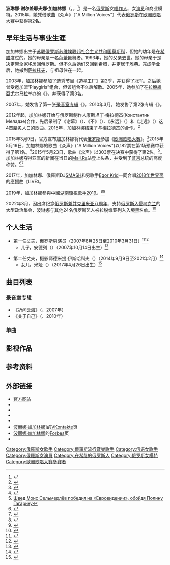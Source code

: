 {{Infobox musical artist
|type         = 女歌手
|name         = 波琳娜·加加林娜
|外文名       = Полина Гагарина
|外文         = ru
|image        = 20150517 ESC 2015 Polina Gagarina 1464 (cropped).jpg
|caption      = 加加林娜摄于2015年。
|background   = solo_singer
|本名   = 波琳娜·谢尔盖耶夫娜·加加林娜<br>（{{lang|ru|Полина Сергеевна Гагарина}}）
|alias        =
|出生日期   = {{birth date and age|mf=yes|1987|3|27|df=yes}}
|birth_place  = {{USSR}}[[莫斯科|莫斯科]]
|nationality  = {{RUS}}
|origin       =
|genre        = [[流行音乐|流行]]
|occupation   = [[唱作人|唱作人]]、[[演员|演员]]、[[模特|模特]]
|years_active = 2003年－现今
|label        = 
|website      = http://gagarina.com
}}
'''波琳娜·谢尔盖耶夫娜·加加林娜'''（{{lang-ru|Полина Сергеевна Гагарина}}，{{lang-en|Polina Sergeyevna Gagarina}}，{{bd|1987年|3月27日|||catIdx=G}}<ref name=sp01>{{Cite web |url=http://sputniknews.cn/society/202101011032799677/ |title=波琳娜·加加林娜——2020年俄罗斯舞台最佳声音 |date=2021-01-01 |publisher=俄羅斯衛星通訊社 |access-date=2021-01-06 |archive-date=2021-03-24 |archive-url=https://web.archive.org/web/20210324165044/http://sputniknews.cn/society/202101011032799677/ |dead-url=no }}</ref>）是一名[[俄罗斯人|俄罗斯]]女[[唱作人|唱作人]]、女[[演员|演员]]和商业模特。2015年，她凭借歌曲《众声》（"A Million Voices"）代表[[俄罗斯在欧洲歌唱大赛之历年表现|俄罗斯]]在[[2015年欧洲歌唱大赛|欧洲歌唱大赛]]中获得第2名。

== 早年生活与事业生涯 ==

加加林娜出生于[[苏联|苏联]][[俄罗斯苏维埃联邦社会主义共和国|俄罗斯苏维埃联邦社会主义共和国]][[莫斯科|莫斯科]]，但她的幼年是在[[希腊|希腊]]度过的。她的母亲是一名[[芭蕾舞|芭蕾舞]]舞者。1993年，她的父亲去世。她的母亲于是决定带全家移居回俄罗斯。但不久后她们又回到希腊，并定居于[[雅典|雅典]]。完成学业后，她搬到[[萨拉托夫|萨拉托夫]]，与祖母住在一起。

2003年，加加林娜参加了选秀节目《造星工厂》第2季，并获得了冠军。之后她曾受邀加盟“Playgirls”组合，但该组合不久后解散。2005年，她参加了在[[拉脫維亞|拉脫維亞]][[尤尔马拉|尤尔马拉]]举办的《{{link-en|新波浪 (比赛)|New Wave (competition)|新波浪}}》，并获得了第3名。

2007年，她发售了第一张[[录音室专辑|录音室专辑]]《{{lang|ru|Попроси у облаков}}》。2010年3月，她发售了第2张专辑《{{lang|ru|О себе}}》。

2012年起，加加林娜开始与俄罗斯制作人康斯坦丁·梅拉德杰(Константин Меладзе)合作，先后录制了《谢幕》（{{lang|ru|Спектакль окончен}}）、《不》（{{lang|ru|Нет}}）、《永远》（{{lang|ru|Навек}}）和《走远》（{{lang|ru|Шагай}}）这4首脍炙人口的歌曲。2015年，加加林娜结束了与梅拉德杰的合作。<ref name="Гагарина прекратила сотрудничество с Меладзе">{{Cite web|title=Полина Гагарина: «В Европу я, конечно, не прочь, но не за свои деньги…»|url=https://www.mk.ru/culture/2015/06/18/polina-gagarina-v-evropu-ya-konechno-neproch-nonezasvoi-dengi.html|accessdate=2020-08-19|work=www.mk.ru|language=ru|archive-date=2019-12-24|archive-url=https://web.archive.org/web/20191224114412/https://www.mk.ru/culture/2015/06/18/polina-gagarina-v-evropu-ya-konechno-neproch-nonezasvoi-dengi.html|dead-url=no}}</ref>

2015年3月9日，官方宣布加加林娜将代表[[俄罗斯在欧洲歌唱大赛之历年表现|俄罗斯]]参加《[[2015年欧洲歌唱大赛|欧洲歌唱大赛]]》。<ref>{{cite web|url=http://www.eurovision.tv/page/news?id=polina_gagarina_to_represent_russia|title=Polina Gagarina to represent Russia!|work=eurovision.tv|last=Brey|first=Marco|date=11 March 2015|accessdate=11 March 2015|archive-date=2016-06-09|archive-url=https://web.archive.org/web/20160609040631/http://www.eurovision.tv/page/news?id=polina_gagarina_to_represent_russia|dead-url=no}}</ref>2015年5月19日，加加林娜的歌曲《众声》("A Million Voices")以182票在第1场预赛中获得了第1名。<ref>{{cite web|url=http://www.eurovision.tv/page/history/by-year/contest?event=2073#Scoreboard|title=Eurovision Song Contest 2015 - Semi-final 1 Scoreboard|publisher=European Broadcasting Union|website=eurovision.tv|author=eurovision.tv|date=24 May 2015|accessdate=24 May 2015|archive-date=2015-05-10|archive-url=https://web.archive.org/web/20150510044729/http://www.eurovision.tv/page/history/by-year/contest?event=2073#Scoreboard|dead-url=no}}</ref>2015年5月23日，歌曲《众声》以303票在决赛中获得了第2名。<ref>[[n:ru:Швед_Монс_Сельмерлёв_победил_на_«Евровидении»,_обойдя_Полину_Гагарину|Швед Монс Сельмерлёв победил на «Евровидении», обойдя Полину Гагарину]]</ref>。加加林娜夺得亚军的新闻在当日的[[Mail.Ru|Mail.Ru]]站登上头条，并受到了[[弗拉基米尔·普京|普京]]总统的高度称赞。<ref>{{cite news |language = ru |url = http://argumenti.ru/showbiz/2015/05/401160 |script-title = ru:Владимир Путин поздравил Полину Гагарину |trans-title = 普京恭喜加加林娜 |publisher = «АН-online» |date = 24 мая 2015 |accessdate = 2015年9月3日 |archive-date = 2019年11月29日 |archive-url = https://web.archive.org/web/20191129045313/https://argumenti.ru/showbiz/2015/05/401160 |dead-url = no }}</ref><ref>{{cite news |language = ru |author = Вещий Олег |url = http://www.pravda-tv.ru/2015/05/24/151011 |script-title = ru: Путин о втором месте Полины Гагариной на «Евровидении-2015»: Это отличный результат, я смотрел |trans-title = 普京评论帕丽娜·加加林娜在《Eurovision 2015》获得亚军：我想，这就是最佳结果 |publisher = pravda-tv.ru |date = 24 Май, 2015 |accessdate = 2015年9月3日 |quote = "Владимир Путин : Полина Гагарина поздравляю второе место это отличный результат я смотрел" |archive-date = 2019年8月13日 |archive-url = https://web.archive.org/web/20190813033808/http://www.pravda-tv.ru/2015/05/24/151011 |dead-url = no }}</ref>

2017年，加加林娜、俄羅斯DJ[[SMASH|SMASH]]和男歌手[[Egor_Krid|Egor Krid]]一同合唱[[2018年世界盃|2018年世界盃]]的應援曲《LIVE》。

2019年，加加林娜參與中國[[湖南衛視|湖南衛視]][[歌手2019|歌手2019]]。<ref>{{Cite web|title=俄罗斯“玻璃姐”波琳娜补位 《歌手》迎来“导师”激战|url=http://ent.people.com.cn/n1/2019/0128/c1012-30593553.html|access-date=2021-07-05|date=2019-01-28|work=|publisher=[[广州日报|广州日报]]|language=zh|via=人民网|archive-date=2021-07-09|archive-url=https://web.archive.org/web/20210709184139/http://ent.people.com.cn/n1/2019/0128/c1012-30593553.html|dead-url=no}}</ref><ref>{{Cite web|title=俄歌手波琳娜在中國《歌手2019 》第二輪比賽中演唱《喀秋莎》（視頻）|url=https://big5.sputniknews.cn/russia_china_relations/201902091027620771/|access-date=2021-07-05|date=2019-02-09|work=Spuntik|publisher=[[卫星通讯社|卫星通讯社]]|language=zh|archive-date=2021-07-09|archive-url=https://web.archive.org/web/20210709185446/https://big5.sputniknews.cn/russia_china_relations/201902091027620771/|dead-url=no}}</ref>

2022年3月，因出席纪念[[2014年克里米亚危机|俄罗斯兼并克里米亚八周年]]、支持[[2022年俄罗斯入侵乌克兰|俄罗斯入侵乌克兰]]的[[2022年莫斯科集会|大型政治集会]]，波琳娜与其他24名俄罗斯艺人被[[拉脱维亚|拉脱维亚]]列入入境黑名单。<ref>{{cite web |last=Vasil'yeva |first=Maria |script-title=ru:Лидер «Любэ» Расторгуев отреагировал на попадание в черный список Латвии |url=https://spbdnevnik.ru/news/2022-03-24/lider-lyube-rastorguev-otreagiroval-na-popadanie-v-chernyy-spisok-latvii |website=St Petersburg Dnevnik |date=2022-03-24 |access-date=2022-03-27}}</ref>

== 个人生活 ==

* 第一任丈夫，俄罗斯男演员{{Translink|ru|Кислов, Пётр Борисович|皮约特·波利斯维奇·基斯洛夫|皮约特·波利斯维奇·基斯洛夫}}（2007年8月25日至2010年3月31日）<ref>{{cite web|script-title=ru:Беременная Полина Гагарина вышла замуж|trans_title=Pregnant Polina Gagarina married|url=http://www.ural.ru/news/culture/news-76731.html|website=ural.ru|accessdate=14 March 2015|language=ru|date=27 August 2007|archive-date=2015-04-02|archive-url=https://web.archive.org/web/20150402113142/http://www.ural.ru/news/culture/news-76731.html|dead-url=no}}</ref><ref>{{cite web|script-title=ru:Полина Гагарина развелась с мужем|trans_title=Polina Gagarina divorced with her husband|url=http://www.dni.ru/showbiz/2010/4/13/189574.html|website=dni.ru|accessdate=14 March 2015|language=ru|date=13 April 2010|archive-date=2015-10-11|archive-url=https://web.archive.org/web/20151011183604/http://www.dni.ru/showbiz/2010/4/13/189574.html|dead-url=no}}</ref>
** 儿子，安德列（{{lang|ru|Андрей}}）（2007年10月14日出生）<ref>{{cite web|title=Polina Gagarina - Biography|url=http://www.imdb.com/name/nm2447656/bio?ref_=nm_ov_bio_sm|website=imdb.com|publisher=[[Internet_Movie_Database|Internet Movie Database]]|accessdate=14 March 2015|archive-date=2016-06-11|archive-url=https://web.archive.org/web/20160611191159/http://www.imdb.com/name/nm2447656/bio?ref_=nm_ov_bio_sm|dead-url=no}}</ref>

* 第二任丈夫，摄影师德米提·伊斯哈科夫（{{lang|ru|Дмитрий Исхаков}}）（2014年9月9日至2021年2月）<ref>{{cite web|last1=Tuboltseva|first1=Natalya|script-title=ru:Полина Гагарина вышла замуж|trans_title=Polina Gagarina married|url=http://www.kp.ru/daily/26279/3157602/|website=kp.ru|publisher=Komsomolskaya Pravda|accessdate=14 March 2015|language=ru|date=9 September 2014|archive-date=2016-03-03|archive-url=https://web.archive.org/web/20160303175959/http://www.kp.ru/daily/26279/3157602/|dead-url=no}}</ref>
**女儿，米娅（{{Lang|ru|Мия}}）（2017年4月26日出生）<ref>{{Cite web|title=Полина Гагарина назвала дочку необычным именем и объяснила, почему скрывала беременность|url=https://www.woman.ru/stars/polina-gagarina-nazvala-dochku-neobychnym-imenem-i-obyasnila-pochemu-skryvala-beremennost-id339198/|access-date=2021-07-05|last=Константинова|first=Елизавета|work=www.woman.ru|language=ru|archive-date=2021-07-10|archive-url=https://web.archive.org/web/20210710232323/https://www.woman.ru/stars/polina-gagarina-nazvala-dochku-neobychnym-imenem-i-obyasnila-pochemu-skryvala-beremennost-id339198/|dead-url=no}}</ref>

== 曲目列表 ==

=== 录音室专辑 ===
* 《祈问云海》（{{lang|ru|Попроси у облаков}}、2007年）
* 《关于自己》（{{lang|ru|О себе}}、2010年）

=== 单曲 ===


== 影视作品 ==


== 参考资料==
{{reflist}}

== 外部链接 ==
* [http://gagarina.com 官方网站] {{Wayback|url=http://gagarina.com/ |date=20210418061443 }}
* {{facebook|polinagagarinaofficial}}
* {{instagram|gagara1987}}
* {{Sinaweibo|6971413525}}
*{{豆瓣影人|id=1354383}}
* [https://vk.com/club170578 {{Wayback|url=https://vk.com/club170578 |date=20210316151003 }} 波丽娜·加加林娜]]的[[VKontakte|VKontakte]]页
* [http://www.forbes.ru/profile/polina-gagarinaat 波丽娜·加加林娜]的[[Forbes|Forbes]]页{{dead link|date=2018年3月 |bot=InternetArchiveBot |fix-attempted=yes }}
* {{IMDb name|2447656}}

{{欧洲歌唱大赛}}
{{我是歌手|onlycontestants=yes}}

{{DEFAULTSORT:Gagarina, Polina}}
[[Category:俄羅斯女歌手|Category:俄羅斯女歌手]]
[[Category:俄羅斯流行音樂歌手|Category:俄羅斯流行音樂歌手]]
[[Category:俄语女歌手|Category:俄语女歌手]]
[[Category:俄羅斯女演員|Category:俄羅斯女演員]]
[[Category:在希腊的俄罗斯人|Category:在希腊的俄罗斯人]]
[[Category:俄罗斯女模特|Category:俄罗斯女模特]]
[[Category:歐洲歌唱大賽參賽者|Category:歐洲歌唱大賽參賽者]]